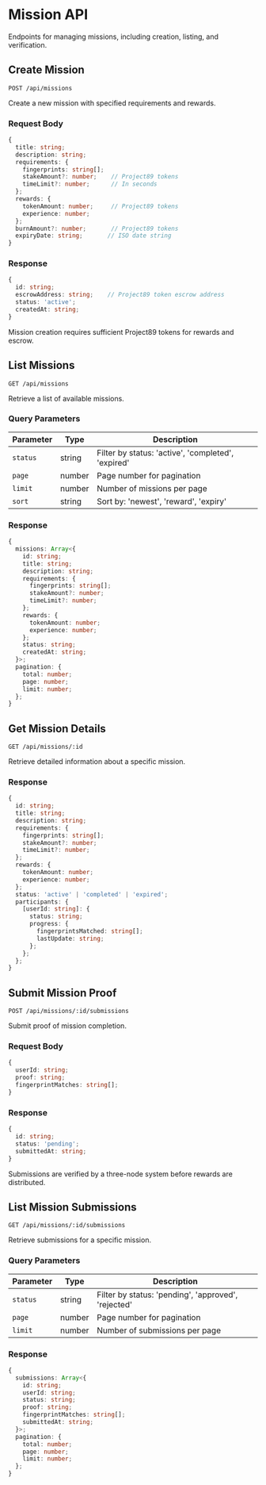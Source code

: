 
# Mission API

<Callout type="info">
  Endpoints for managing missions, including creation, listing, and verification.
</Callout>

## Create Mission

```http
POST /api/missions
```

Create a new mission with specified requirements and rewards.

### Request Body

```typescript
{
  title: string;
  description: string;
  requirements: {
    fingerprints: string[];
    stakeAmount?: number;    // Project89 tokens
    timeLimit?: number;      // In seconds
  };
  rewards: {
    tokenAmount: number;     // Project89 tokens
    experience: number;
  };
  burnAmount?: number;       // Project89 tokens
  expiryDate: string;       // ISO date string
}
```

### Response

```typescript
{
  id: string;
  escrowAddress: string;    // Project89 token escrow address
  status: 'active';
  createdAt: string;
}
```

<Callout type="warning">
  Mission creation requires sufficient Project89 tokens for rewards and escrow.
</Callout>

## List Missions

```http
GET /api/missions
```

Retrieve a list of available missions.

### Query Parameters

| Parameter | Type | Description |
| --- | --- | --- |
| `status` | string | Filter by status: 'active', 'completed', 'expired' |
| `page` | number | Page number for pagination |
| `limit` | number | Number of missions per page |
| `sort` | string | Sort by: 'newest', 'reward', 'expiry' |

### Response

```typescript
{
  missions: Array<{
    id: string;
    title: string;
    description: string;
    requirements: {
      fingerprints: string[];
      stakeAmount?: number;
      timeLimit?: number;
    };
    rewards: {
      tokenAmount: number;
      experience: number;
    };
    status: string;
    createdAt: string;
  }>;
  pagination: {
    total: number;
    page: number;
    limit: number;
  };
}
```

## Get Mission Details

```http
GET /api/missions/:id
```

Retrieve detailed information about a specific mission.

### Response

```typescript
{
  id: string;
  title: string;
  description: string;
  requirements: {
    fingerprints: string[];
    stakeAmount?: number;
    timeLimit?: number;
  };
  rewards: {
    tokenAmount: number;
    experience: number;
  };
  status: 'active' | 'completed' | 'expired';
  participants: {
    [userId: string]: {
      status: string;
      progress: {
        fingerprintsMatched: string[];
        lastUpdate: string;
      };
    };
  };
}
```

## Submit Mission Proof

```http
POST /api/missions/:id/submissions
```

Submit proof of mission completion.

### Request Body

```typescript
{
  userId: string;
  proof: string;
  fingerprintMatches: string[];
}
```

### Response

```typescript
{
  id: string;
  status: 'pending';
  submittedAt: string;
}
```

<Callout type="info">
  Submissions are verified by a three-node system before rewards are distributed.
</Callout>

## List Mission Submissions

```http
GET /api/missions/:id/submissions
```

Retrieve submissions for a specific mission.

### Query Parameters

| Parameter | Type | Description |
| --- | --- | --- |
| `status` | string | Filter by status: 'pending', 'approved', 'rejected' |
| `page` | number | Page number for pagination |
| `limit` | number | Number of submissions per page |

### Response

```typescript
{
  submissions: Array<{
    id: string;
    userId: string;
    status: string;
    proof: string;
    fingerprintMatches: string[];
    submittedAt: string;
  }>;
  pagination: {
    total: number;
    page: number;
    limit: number;
  };
}
``` 